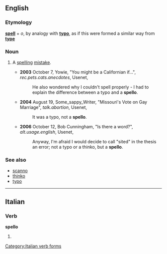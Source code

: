 ==English==

===Etymology===
'''[[spell]]''' + ''o'', by analogy with '''[[typo]]''', as if this were formed a similar way from '''[[type]]'''

===Noun===
{{en-noun}}<!-- not 'spelloes', again by analogy from 'typo' -->

#{{context|Internet|_|slang}} A [[spelling]] [[mistake]].
#*'''2003''' October 7, Yowie, "You might be a Californian if...", ''rec.pets.cats.anecdotes'', Usenet,
#*:He also wondered why I couldn't spell properly - I had to explain the difference between a typo and a '''spello'''.
#*'''2004''' August 19, Some_sappy_Writer, "Missouri's Vote on Gay Marriage", ''talk.abortion'', Usenet,
#*:It was a typo, not a '''spello'''.
#*'''2006''' October 12, Bob Cunningham, "Is there a word?", ''alt.usage.english'', Usenet,
#*:Anyway, I'm afraid I would decide to call "sited" in the thesis an error; not a typo or a thinko, but a '''spello'''.

===See also===
*[[scanno]]
*[[thinko]]
*[[typo]]

----
{{see|spellò}}
==Italian==

===Verb===
'''spello'''

# {{form of|[[first-person|First-person]] [[singular]] [[present tense]]|[[spellare#Italian|spellare]]|lang=Italian}}

[[Category:Italian verb forms]]

{{rfc-auto}}